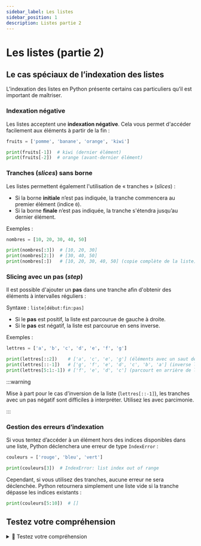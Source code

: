 ```yaml
---
sidebar_label: Les listes
sidebar_position: 1
description: Listes partie 2
---
```


# Les listes (partie 2)

## Le cas spéciaux de l’indexation des listes

L’indexation des listes en Python présente certains cas particuliers qu’il est
important de maîtriser.

### Indexation négative

Les listes acceptent une **indexation négative**. Cela vous permet d'accéder
facilement aux éléments à partir de la fin :

```python
fruits = ['pomme', 'banane', 'orange', 'kiwi']

print(fruits[-1])  # kiwi (dernier élément)
print(fruits[-2])  # orange (avant-dernier élément)
```

### Tranches (*slices*) sans borne

Les listes permettent également l'utilisation de « tranches » (*slices*) :

* Si la borne **initiale** n’est pas indiquée, la tranche commencera au premier élément (indice `0`).
* Si la borne **finale** n’est pas indiquée, la tranche s'étendra jusqu’au dernier élément.

Exemples :

```python
nombres = [10, 20, 30, 40, 50]

print(nombres[:3])  # [10, 20, 30]
print(nombres[2:])  # [30, 40, 50]
print(nombres[:])   # [10, 20, 30, 40, 50] (copie complète de la liste)
```

### Slicing avec un pas (*step*)

Il est possible d'ajouter un **pas** dans une tranche afin d'obtenir des éléments à intervalles réguliers :

Syntaxe : `liste[début:fin:pas]`

* Si le **pas** est positif, la liste est parcourue de gauche à droite.
* Si le **pas** est négatif, la liste est parcourue en sens inverse.

Exemples :

```python
lettres = ['a', 'b', 'c', 'd', 'e', 'f', 'g']

print(lettres[::2])    # ['a', 'c', 'e', 'g'] (éléments avec un saut de 2)
print(lettres[::-1])   # ['g', 'f', 'e', 'd', 'c', 'b', 'a'] (inverse la liste)
print(lettres[5:1:-1]) # ['f', 'e', 'd', 'c'] (parcourt en arrière de l'indice 5 à 2)
```

:::warning

Mise à part pour le cas d'inversion de la liste (`lettres[::-1]`), les tranches avec un pas négatif sont difficiles à
interpréter. Utilisez les avec parcimonie.

:::

### Gestion des erreurs d’indexation

Si vous tentez d’accéder à un élément hors des indices disponibles dans une
liste, Python déclenchera une erreur de type `IndexError` :

```python
couleurs = ['rouge', 'bleu', 'vert']

print(couleurs[3])  # IndexError: list index out of range
```

Cependant, si vous utilisez des tranches, aucune erreur ne sera déclenchée.
Python retournera simplement une liste vide si la tranche dépasse les indices
existants :

```python
print(couleurs[5:10])  # []
```

## Testez votre compréhension

<details>
<summary>🤔 Testez votre compréhension</summary>

<MultipleChoiceTabs>

<MultipleChoice>
Que retourne l'instruction suivante ?

```python
lst = ['a', 'b', 'c', 'd']
print(lst[-2])
```

<MultipleChoiceOption isCorrect>
`c`
</MultipleChoiceOption>
<MultipleChoiceOption>
`b`
</MultipleChoiceOption>
<MultipleChoiceOption>
`d`
</MultipleChoiceOption>
<MultipleChoiceOption>
Erreur d'indexation
</MultipleChoiceOption>
</MultipleChoice>

<MultipleChoice>
Quelle liste est obtenue avec ce slicing ?

```python
lst = [1, 2, 3, 4, 5]
print(lst[:3])
```

<MultipleChoiceOption isCorrect>
`[1, 2, 3]`
</MultipleChoiceOption>
<MultipleChoiceOption>
`[1, 2]`
</MultipleChoiceOption>
<MultipleChoiceOption>
`[2, 3, 4]`
</MultipleChoiceOption>
<MultipleChoiceOption>
`[3, 4, 5]`
</MultipleChoiceOption>
</MultipleChoice>

<MultipleChoice>
Que produit l'instruction suivante ?

```python
lst = [10, 20, 30, 40]
print(lst[::-1])
```

<MultipleChoiceOption>
`[20, 30, 40, 10]`
</MultipleChoiceOption>
<MultipleChoiceOption isCorrect>
`[40, 30, 20, 10]`
</MultipleChoiceOption>
<MultipleChoiceOption>
`[10, 20, 30, 40]`
</MultipleChoiceOption>
<MultipleChoiceOption>
`[30, 20, 10]`
</MultipleChoiceOption>
</MultipleChoice>

<MultipleChoice>
Quel résultat sera affiché par ce code ?

```python
lst = ['x', 'y', 'z']
print(lst[5:])
```

<MultipleChoiceOption>
`['z']`
</MultipleChoiceOption>
<MultipleChoiceOption>
`['y', 'z']`
</MultipleChoiceOption>
<MultipleChoiceOption isCorrect>
`[]`
</MultipleChoiceOption>
<MultipleChoiceOption>
Erreur d'indexation
</MultipleChoiceOption>
</MultipleChoice>

<MultipleChoice>
Quelle est la sortie du slicing suivant ?

```python
lst = ['a', 'b', 'c', 'd', 'e', 'f']
print(lst[1:5:2])
```

<MultipleChoiceOption>
`['a', 'c', 'e']`
</MultipleChoiceOption>
<MultipleChoiceOption isCorrect>
`['b', 'd']`
</MultipleChoiceOption>
<MultipleChoiceOption>
`['b', 'd', 'f']`
</MultipleChoiceOption>
<MultipleChoiceOption>
`['c', 'e']`
</MultipleChoiceOption>
</MultipleChoice>

</MultipleChoiceTabs>
</details>

